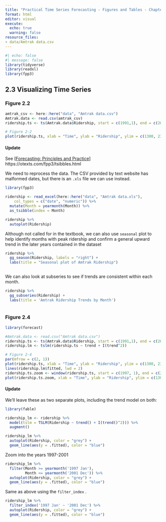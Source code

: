 ```yaml
---
title: "Practical Time Series Forecasting - Figures and Tables - Chapter 2"
format: html
editor: visual
execute:
  echo: true
  warning: false
resource_files:
- data/Amtrak data.csv
---
```


```r
#| echo: false
#| message: false
library(tidyverse)
library(readxl)
library(fpp3)

```

## 2.3 Visualizing Time Series

### Figure 2.2

```r
amtrak_csv <- here::here("data", "Amtrak data.csv")
Amtrak.data <- read.csv(amtrak_csv)
ridership.ts <- ts(Amtrak.data$Ridership, start = c(1991,1), end = c(2004, 3), freq = 12)

# Figure 2-2
plot(ridership.ts, xlab = "Time", ylab = "Ridership", ylim = c(1300, 2300), bty = "l")
```

#### Update

See \[[Forecasting: Principles and Practice](https://otexts.com/fpp3/)\] https://otexts.com/fpp3/tsibbles.html

We need to reprocess the data. The CSV provided by text website has malformed dates, but there is an `.xls` file we can use instead.

```r
library(fpp3)

ridership <- read_excel(here::here("data", "Amtrak data.xls"), 
    col_types = c("date", "numeric")) %>% 
  mutate(Month = yearmonth(Month)) %>% 
  as_tsibble(index = Month)
```

```r
ridership %>% 
  autoplot(Ridership)

```

Although not called for in the textbook, we can also use `seasonal` plot to help identify months with peak ridership and confirm a general upward trend in the later years contained in the dataset

```r
ridership %>% 
  gg_season(Ridership, labels = "right") +
  labs(title = "Seasonal plot of Amtrak Ridership")
  
```

We can also look at subseries to see if trends are consistent within each month.

```r
ridership %>% 
  gg_subseries(Ridership) +
  labs(title = 'Amtrak Ridership Trends by Month')
  
```

### Figure 2.4

```r
library(forecast)

#Amtrak.data <- read.csv("Amtrak data.csv")
ridership.ts <- ts(Amtrak.data$Ridership, start = c(1991,1), end = c(2004, 3), freq = 12)
ridership.lm <- tslm(ridership.ts ~ trend + I(trend^2))

# Figure 2-4
par(mfrow = c(2, 1))
plot(ridership.ts, xlab = "Time", ylab = "Ridership", ylim = c(1300, 2300), bty = "l")
lines(ridership.lm$fitted, lwd = 2)
ridership.ts.zoom <- window(ridership.ts, start = c(1997, 1), end = c(2000, 12))
plot(ridership.ts.zoom, xlab = "Time", ylab = "Ridership", ylim = c(1300, 2300), bty = "l")

```

#### Update

We'll leave these as two separate plots, including the trend model on both:

```r
library(fable)

ridership_lm <- ridership %>% 
  model(tslm = TSLM(Ridership ~ trend() + I(trend()^2))) %>% 
  augment() 

ridership_lm %>% 
  autoplot(Ridership, color = "grey") +
  geom_line(aes(y = .fitted), color = "blue")
```

Zoom into the years 1997-2001

```r
ridership_lm %>% 
  filter(Month >= yearmonth('1997 Jan'),
         Month <= yearmonth('2001 Dec')) %>% 
  autoplot(Ridership, color = "grey") +
  geom_line(aes(y = .fitted), color = "blue")


```

Same as above using the `filter_index` .

```r
ridership_lm %>% 
  filter_index('1997 Jan' ~ '2001 Dec') %>% 
  autoplot(Ridership, color = "grey") +
  geom_line(aes(y = .fitted), color = "blue")


```
